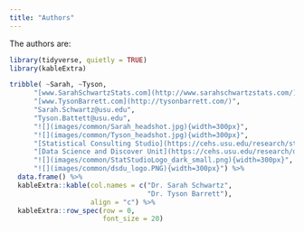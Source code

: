 ---
title: "Authors"
---

The authors are:


```{r, echo=FALSE, include=FALSE, comment=FALSE, message=FALSE}
library(tidyverse, quietly = TRUE)
library(kableExtra)
```



```{r, echo=FALSE}
tribble( ~Sarah, ~Tyson,
      "[www.SarahSchwartzStats.com](http://www.sarahschwartzstats.com/) ",
      "[www.TysonBarrett.com](http://tysonbarrett.com/)",
      "Sarah.Schwartz@usu.edu",
      "Tyson.Battett@usu.edu",
      "![](images/common/Sarah_headshot.jpg){width=300px}",
      "![](images/common/Tyson_headshot.jpg){width=300px}",
      "[Statistical Consulting Studio](https://cehs.usu.edu/research/statstudio/index)",
      "[Data Science and Discover Unit](https://cehs.usu.edu/research/dsdu/index)",
      "![](images/common/StatStudioLogo_dark_small.png){width=300px}",
      "![](images/common/dsdu_logo.PNG){width=300px}") %>% 
  data.frame() %>%
  kableExtra::kable(col.names = c("Dr. Sarah Schwartz", 
                                  "Dr. Tyson Barrett"),
                    align = "c") %>% 
  kableExtra::row_spec(row = 0,
                       font_size = 20)
```